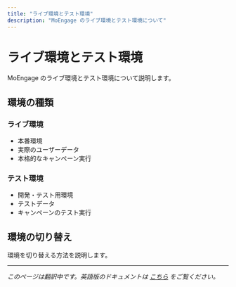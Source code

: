 ```yaml
---
title: "ライブ環境とテスト環境"
description: "MoEngage のライブ環境とテスト環境について"
---
```


# ライブ環境とテスト環境

MoEngage のライブ環境とテスト環境について説明します。

## 環境の種類

### ライブ環境
- 本番環境
- 実際のユーザーデータ
- 本格的なキャンペーン実行

### テスト環境
- 開発・テスト用環境
- テストデータ
- キャンペーンのテスト実行

## 環境の切り替え

環境を切り替える方法を説明します。

---

*このページは翻訳中です。英語版のドキュメントは [こちら](/hc/en-us/articles/210845683-Live-and-Test-environments) をご覧ください。*
